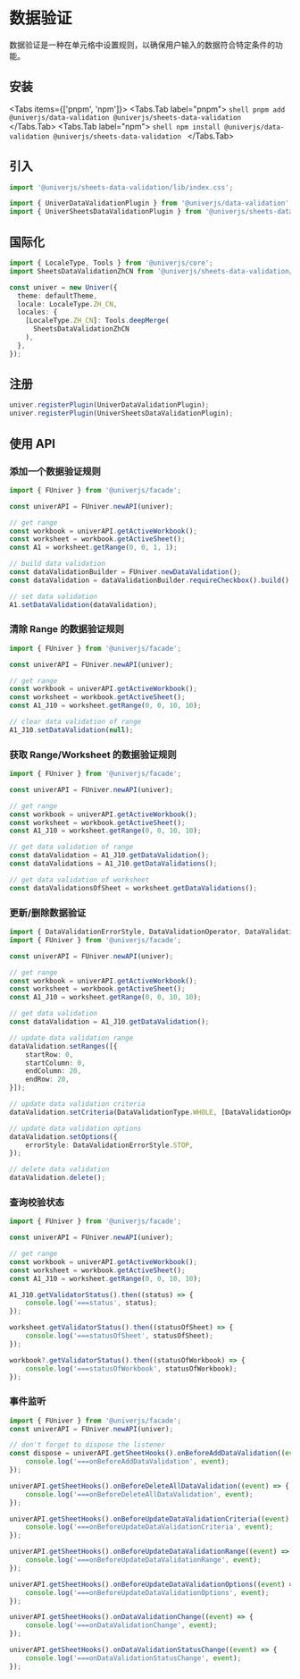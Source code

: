 
# 数据验证

<BadgeGroup values={[UniverTypes.SHEET]} value={UniverTypes.SHEET} />

数据验证是一种在单元格中设置规则，以确保用户输入的数据符合特定条件的功能。

## 安装

<Tabs items={['pnpm', 'npm']}>
  <Tabs.Tab label="pnpm">
    ```shell
    pnpm add @univerjs/data-validation @univerjs/sheets-data-validation
    ```
  </Tabs.Tab>
  <Tabs.Tab label="npm">
    ```shell
    npm install @univerjs/data-validation @univerjs/sheets-data-validation
    ```
  </Tabs.Tab>
</Tabs>

## 引入

```typescript
import '@univerjs/sheets-data-validation/lib/index.css';

import { UniverDataValidationPlugin } from '@univerjs/data-validation';
import { UniverSheetsDataValidationPlugin } from '@univerjs/sheets-data-validation';
```

## 国际化

```typescript
import { LocaleType, Tools } from '@univerjs/core';
import SheetsDataValidationZhCN from '@univerjs/sheets-data-validation/locale/zh-CN';

const univer = new Univer({
  theme: defaultTheme,
  locale: LocaleType.ZH_CN,
  locales: {
    [LocaleType.ZH_CN]: Tools.deepMerge(
      SheetsDataValidationZhCN
    ),
  },
});
```

## 注册

```typescript
univer.registerPlugin(UniverDataValidationPlugin);
univer.registerPlugin(UniverSheetsDataValidationPlugin);
```

## 使用 API

### 添加一个数据验证规则
```typescript
import { FUniver } from '@univerjs/facade';

const univerAPI = FUniver.newAPI(univer);

// get range
const workbook = univerAPI.getActiveWorkbook();
const worksheet = workbook.getActiveSheet();
const A1 = worksheet.getRange(0, 0, 1, 1);

// build data validation
const dataValidationBuilder = FUniver.newDataValidation();
const dataValidation = dataValidationBuilder.requireCheckbox().build();

// set data validation
A1.setDataValidation(dataValidation);
```

### 清除 Range 的数据验证规则
```typescript
import { FUniver } from '@univerjs/facade';

const univerAPI = FUniver.newAPI(univer);

// get range
const workbook = univerAPI.getActiveWorkbook();
const worksheet = workbook.getActiveSheet();
const A1_J10 = worksheet.getRange(0, 0, 10, 10);

// clear data validation of range
A1_J10.setDataValidation(null);
```

### 获取 Range/Worksheet 的数据验证规则
```typescript
import { FUniver } from '@univerjs/facade';

const univerAPI = FUniver.newAPI(univer);

// get range
const workbook = univerAPI.getActiveWorkbook();
const worksheet = workbook.getActiveSheet();
const A1_J10 = worksheet.getRange(0, 0, 10, 10);

// get data validation of range
const dataValidation = A1_J10.getDataValidation();
const dataValidations = A1_J10.getDataValidations();

// get data validation of worksheet
const dataValidationsOfSheet = worksheet.getDataValidations();
```

### 更新/删除数据验证
```typescript
import { DataValidationErrorStyle, DataValidationOperator, DataValidationType } from '@univerjs/core';
import { FUniver } from '@univerjs/facade';

const univerAPI = FUniver.newAPI(univer);

// get range
const workbook = univerAPI.getActiveWorkbook();
const worksheet = workbook.getActiveSheet();
const A1_J10 = worksheet.getRange(0, 0, 10, 10);

// get data validation
const dataValidation = A1_J10.getDataValidation();

// update data validation range
dataValidation.setRanges([{
    startRow: 0,
    startColumn: 0,
    endColumn: 20,
    endRow: 20,
}]);

// update data validation criteria
dataValidation.setCriteria(DataValidationType.WHOLE, [DataValidationOperator.BETWEEN, '1', '100']);

// update data validation options
dataValidation.setOptions({
    errorStyle: DataValidationErrorStyle.STOP,
});

// delete data validation
dataValidation.delete();
```

### 查询校验状态
```typescript
import { FUniver } from '@univerjs/facade';

const univerAPI = FUniver.newAPI(univer);

// get range
const workbook = univerAPI.getActiveWorkbook();
const worksheet = workbook.getActiveSheet();
const A1_J10 = worksheet.getRange(0, 0, 10, 10);

A1_J10.getValidatorStatus().then((status) => {
    console.log('===status', status);
});

worksheet.getValidatorStatus().then((statusOfSheet) => {
    console.log('===statusOfSheet', statusOfSheet);
});

workbook?.getValidatorStatus().then((statusOfWorkbook) => {
    console.log('===statusOfWorkbook', statusOfWorkbook);
});
```

### 事件监听
```typescript
import { FUniver } from '@univerjs/facade';
const univerAPI = FUniver.newAPI(univer);

// don't forget to dispose the listener
const dispose = univerAPI.getSheetHooks().onBeforeAddDataValidation((event) => {
    console.log('===onBeforeAddDataValidation', event);
});

univerAPI.getSheetHooks().onBeforeDeleteAllDataValidation((event) => {
    console.log('===onBeforeDeleteAllDataValidation', event);
});

univerAPI.getSheetHooks().onBeforeUpdateDataValidationCriteria((event) => {
    console.log('===onBeforeUpdateDataValidationCriteria', event);
});

univerAPI.getSheetHooks().onBeforeUpdateDataValidationRange((event) => {
    console.log('===onBeforeUpdateDataValidationRange', event);
});

univerAPI.getSheetHooks().onBeforeUpdateDataValidationOptions((event) => {
    console.log('===onBeforeUpdateDataValidationOptions', event);
});

univerAPI.getSheetHooks().onDataValidationChange((event) => {
    console.log('===onDataValidationChange', event);
});

univerAPI.getSheetHooks().onDataValidationStatusChange((event) => {
    console.log('===onDataValidationStatusChange', event);
});
```